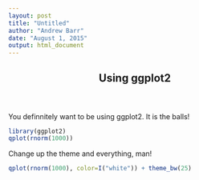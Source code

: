 ```yaml
---
layout: post
title: "Untitled"
author: "Andrew Barr"
date: "August 1, 2015"
output: html_document
---
```


<header class='major'>
  <h2>Using ggplot2</h2>
</header>

You definnitely want to be using ggplot2.  It is the balls!

```r
library(ggplot2)
qplot(rnorm(1000))
```

Change up the theme and everything, man!

```r
qplot(rnorm(1000), color=I("white")) + theme_bw(25)
```
